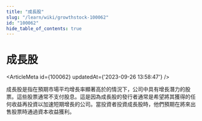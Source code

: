 ```yaml
---
title: "成長股"
slug: "/learn/wiki/growthstock-100062"
id: "100062"
hide_table_of_contents: true
---
```



# 成長股

<ArticleMeta id={100062} updatedAt={'2023-09-26 13:58:47'} />
<div className='border-solid border-b border-t-0 my-4 border-[var(--ifm-color-gray-300)]' />

成長股是指在預期市場平均增長率顯著高於的情況下，公司中具有增長潛力的股票。這些股票通常不支付股息。這是因為成長股的發行者通常是希望將其獲得的任何收益再投資以加速短期增長的公司。當投資者投資成長股時，他們預期在將來出售股票時通過資本收益獲利。
